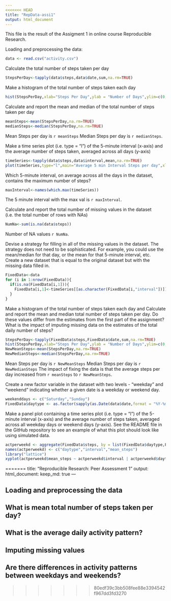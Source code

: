 ```yaml
---
<<<<<<< HEAD
title: "RepData-assi1"
output: html_document
---
```


This file is the result of the Assigment 1 in online course Reproducible Research.

Loading and preprocessing the data:
```r
data <- read.csv("activity.csv")
```
Calculate the total number of steps taken per day
```r
StepsPerDay<-tapply(data$steps,data$date,sum,na.rm=TRUE)
```
Make a histogram of the total number of steps taken each day
```r
hist(StepsPerDay,xlab="Steps Per Day",ylab = "Number of Days",ylim=c(0,30),main="Steps Per Day")
```

Calculate and report the mean and median of the total number of steps taken per day
```r
meanSteps<-mean(StepsPerDay,na.rm=TRUE)
medianSteps<-median(StepsPerDay,na.rm=TRUE)
```
Mean Steps per day is `r meanSteps` Median Steps per day is `r medianSteps`.


Make a time series plot (i.e. type = "l") of the 5-minute interval (x-axis) and the average number of steps taken, averaged across all days (y-axis)
```r
timeSeries<-tapply(data$steps,data$interval,mean,na.rm=TRUE)
plot(timeSeries,type="l",main="Average 5 min Interval Steps per day",xlab="Time interval",ylab="Steps")
```

Which 5-minute interval, on average across all the days in the dataset, contains the maximum number of steps?
```r
maxInterval<-names(which.max(timeSeries))
```
The 5 minute interval with the max val is `r maxInterval`.

Calculate and report the total number of missing values in the dataset (i.e. the total number of rows with NAs)
```r
NumNa<-sum(is.na(data$steps))
```
Number of NA values `r NumNa`.

Devise a strategy for filling in all of the missing values in the dataset. The strategy does not need to be sophisticated. For example, you could use the mean/median for that day, or the mean for that 5-minute interval, etc.
Create a new dataset that is equal to the original dataset but with the missing data filled in.
```r
FixedData<-data
for (i in 1:nrow(FixedData)){
  if(is.na(FixedData[i,1])){
    FixedData[i,1]<-timeSeries[[as.character(FixedData[i,"interval"])]]
  }
}
```

Make a histogram of the total number of steps taken each day and Calculate and report the mean and median total number of steps taken per day. Do these values differ from the estimates from the first part of the assignment? What is the impact of imputing missing data on the estimates of the total daily number of steps?
```r
StepsPerDay<-tapply(FixedData$steps,FixedData$date,sum,na.rm=TRUE)
hist(StepsPerDay,xlab="Steps Per Day",ylab = "Number of Days",ylim=c(0,40),main="Steps Per Day")
NewMeanSteps<-mean(StepsPerDay,na.rm=TRUE)
NewMedianSteps<-median(StepsPerDay,na.rm=TRUE)
```
Mean Steps per day is `r NewMeanSteps` Median Steps per day is `r NewMedianSteps`
The impact of fixing the data is that the average steps per day increased from `r meanSteps` to `r NewMeanSteps`.

Create a new factor variable in the dataset with two levels - "weekday" and "weekend" indicating whether a given date is a weekday or weekend day.
```r
weekenddays <- c("Saturday","Sunday")
FixedData$daytype <- as.factor(sapply(as.Date(data$date,format = "%Y-%m-%d"), function(x) ifelse(weekdays(x) %in% weekenddays,"weekend","weekday")))
```

Make a panel plot containing a time series plot (i.e. type = "l") of the 5-minute interval (x-axis) and the average number of steps taken, averaged across all weekday days or weekend days (y-axis). See the README file in the GitHub repository to see an example of what this plot should look like using simulated data.
```r
actperweekd <- aggregate(FixedData$steps, by = list(FixedData$daytype,FixedData$interval), FUN = mean)
names(actperweekd) <- c("daytype","interval","mean_steps")
library("lattice")
xyplot(actperweekd$mean_steps ~ actperweekd$interval | actperweekd$daytype, type ="l", layout=c(1,2), xlab="Time interval", ylab="Steps", main ="Average 5min interval, step per day")
```
=======
title: "Reproducible Research: Peer Assessment 1"
output: 
  html_document:
    keep_md: true
---


## Loading and preprocessing the data



## What is mean total number of steps taken per day?



## What is the average daily activity pattern?



## Imputing missing values



## Are there differences in activity patterns between weekdays and weekends?
>>>>>>> 80edf39c3bb508fee88e3394542f967dd3fd3270
